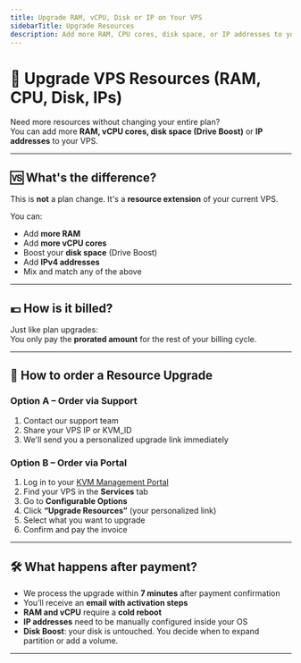 ```yaml
---
title: Upgrade RAM, vCPU, Disk or IP on Your VPS
sidebarTitle: Upgrade Resources
description: Add more RAM, CPU cores, disk space, or IP addresses to your EDIS VPS. Learn how to order resource upgrades and what happens next.
---
```



# 🧩 Upgrade VPS Resources (RAM, CPU, Disk, IPs)

Need more resources without changing your entire plan?  
You can add more **RAM, vCPU cores, disk space (Drive Boost)** or **IP addresses** to your VPS.

---

## 🆚 What's the difference?

This is **not** a plan change. It's a **resource extension** of your current VPS.

You can:
- Add **more RAM**
- Add **more vCPU cores**
- Boost your **disk space** (Drive Boost)
- Add **IPv4 addresses**
- Mix and match any of the above

---

## 💶 How is it billed?

Just like plan upgrades:  
You only pay the **prorated amount** for the rest of your billing cycle.

---

## 🛒 How to order a Resource Upgrade

### Option A – Order via Support
1. Contact our support team
2. Share your VPS IP or KVM_ID
3. We'll send you a personalized upgrade link immediately

### Option B – Order via Portal
1. Log in to your [KVM Management Portal](https://my.edisglobal.com)
2. Find your VPS in the **Services** tab
3. Go to **Configurable Options**
4. Click **“Upgrade Resources”** (your personalized link)
5. Select what you want to upgrade
6. Confirm and pay the invoice

---

## 🛠️ What happens after payment?

- We process the upgrade within **7 minutes** after payment confirmation  
- You’ll receive an **email with activation steps**
- **RAM and vCPU** require a **cold reboot**
- **IP addresses** need to be manually configured inside your OS
- **Disk Boost**: your disk is untouched. You decide when to expand partition or add a volume.

---

<CtaButton label="Learn how to upgrade your plan" link="../upgrades-downgrades/upgrade-plan" />
